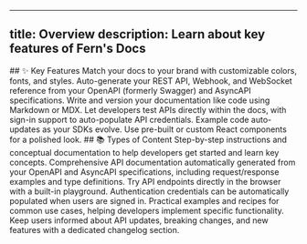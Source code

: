  ---
title: Overview
description: Learn about key features of Fern's Docs
---

<CardGroup>
  ## ✨ Key Features

  <Card title="Professional Design" icon="paintbrush">
    Match your docs to your brand with customizable colors, fonts, and styles.
  </Card>

  <Card title="Powered by OpenAPI" icon="rotate">
    Auto-generate your REST API, Webhook, and WebSocket reference from your OpenAPI (formerly Swagger) and AsyncAPI specifications.
  </Card>

  <Card title="Docs-as-Code" icon="code">
    Write and version your documentation like code using Markdown or MDX.
  </Card>

  <Card title="Interactive API Playground" icon="play">
    Let developers test APIs directly within the docs, with sign-in support to auto-populate API credentials.
  </Card>

  <Card title="SDK Snippets" icon="box">
    Example code auto-updates as your SDKs evolve.
  </Card>

  <Card title="Flexible Component Library" icon="puzzle-piece">
    Use pre-built or custom React components for a polished look.
  </Card>
</CardGroup>

<CardGroup>
  ## 📚 Types of Content

  <Card title="Guides & Tutorials" icon="book-open">
    Step-by-step instructions and conceptual documentation to help developers get started and learn key concepts.
  </Card>

  <Card title="API Reference" icon="code-branch">
    Comprehensive API documentation automatically generated from your OpenAPI and AsyncAPI specifications, including request/response examples and type definitions.
  </Card>

  <Card title="Interactive API Playground" icon="terminal">
    Try API endpoints directly in the browser with a built-in playground. Authentication credentials can be automatically populated when users are signed in.
  </Card>

  <Card title="Cookbooks & Recipes" icon="utensils">
    Practical examples and recipes for common use cases, helping developers implement specific functionality.
  </Card>

  <Card title="Changelog" icon="clock-rotate-left">
    Keep users informed about API updates, breaking changes, and new features with a dedicated changelog section.
  </Card>
</CardGroup>